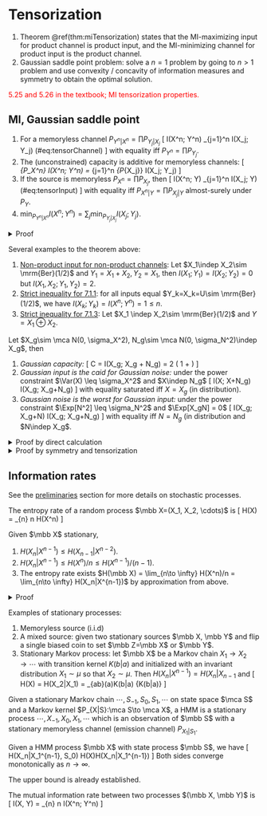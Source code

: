 # Tensorization 

1. Theorem \@ref(thm:miTensorization) 
    states that the MI-maximizing input for product channel 
    is product input, and the MI-minimizing channel 
    for product input is the product channel.
2. Gaussian saddle point problem: solve a $n=1$ problem by going to 
    $n>1$ problem and use convexity / concavity of information measures 
    and symmetry to obtain the optimal solution. 

<span style="color:red">
5.25 and 5.26 in the textbook; 
MI tensorization properties. 
</span>

## MI, Gaussian saddle point {-}

:::{.theorem #miTensorization name="MI behavior"}

1. For a memoryless channel $P_{Y^n|X^n} = \prod P_{Y_j|X_j}$ 
\[ 
    I(X^n; Y^n) \leq \sum_{j=1}^n I(X_j; Y_j) 
    (\#eq:tensorChannel)
\] 
    with equality iff $P_{Y^n} = \prod P_{Y_j}$. 
2. The (unconstrained) capacity is additive for memoryless channels: 
\[ 
    \max_{P_X^n} I(X^n; Y^n) = \sum_{j=1}^n \max_{P_{X_j}} I(X_j; Y_j)
\] 
3. If the source is memoryless $P_{X^n} = \prod P_{X_j}$, then 
\[ 
    I(X^n; Y) \geq \sum_{j=1}^n I(X_j; Y) 
    (\#eq:tensorInput)
\] 
with equality iff $P_{X^n|Y} = \prod P_{X_j|Y}$ almost-surely 
under $P_Y$. 
4. $\min_{P_{Y^n|X^n}} I(X^n; Y^n) = \sum_j 
    \min_{P_{Y_j|X_j}} I(X_j; Y_j)$. 
:::
<details>
<summary>Proof</summary>
For (1), recall definition \@ref(def:mutInfDef) for MI: 
\begin{align}
    I(X^n; Y^n) 
    &= D(P_{X^nY^n} \| P_{X^n} P_{Y^n}) 
    = D\left(\prod P_{Y_j|X_j}\| P_{Y^n} | P_{X^n}\right) \\ 
    \sum_j I(X_j; Y_j) 
    &= \sum_j D(P_{Y_j|X_j} \| P_{Y_j} | P_{X_j}) 
    = D\left(\prod P_{Y_j|X_j} \| \prod P_{Y_j} 
    | \prod P_{X_j}\right)
\end{align}
It remains to show that the following difference is positive 
\begin{align}
    D(P_{Y^n|X^n} \| P_{Y^n} | P_{X^n}) 
    - D(P_{Y^n | X^n} \| \prod P_{Y_j} | \prod P_{X_j})
\end{align}
(1) naturally implies (2). To show (3), 
\begin{align}
    I(X^n; Y) 
    &= D(P_{X^n|Y} \| P_{X^n} | P_Y)
\end{align}
</details>

Several examples to the theorem above: 

1. <u>Non-product input for non-product channels</u>: 
    Let $X_1\indep X_2\sim \mrm{Ber}(1/2)$ and $Y_1=X_1+X_2, Y_2=X_1$, 
    then $I(X_1; Y_1)=I(X_2; Y_2)=0$ but $I(X_1, X_2; Y_1, Y_2)=2$.
2. <u>Strict inequality for 7.1.1</u>: 
    for all inputs equal $Y_k=X_k=U\sim \mrm{Ber}(1/2)$, 
    we have $I(X_k; Y_k)=I(X^n; Y^n)=1\leq n$.
3. <u>Strict inequality for 7.1.3</u>: 
    Let $X_1 \indep X_2\sim \mrm{Ber}(1/2)$ and $Y=X_1\oplus X_2$.

:::{.theorem name="extremality of Gaussian channels"}
Let $X_g\sim \mca N(0, \sigma_X^2), 
N_g\sim \mca N(0, \sigma_N^2)\indep X_g$, then 

1. _Gaussian capacity:_ 
\[ 
    C = I(X_g; X_g + N_g) = \df 1 2 \log \left(
        1 + \df{\sigma_X^2}{\sigma_N^2}
    \right)
\] 
2. _Gaussian input is the caid for Gaussian noise:_ under 
    the power constraint $\Var(X) \leq \sigma_X^2$ and $X\indep N_g$ 
\[ 
    I(X; X+N_g) \leq I(X_g; X_g+N_g) 
\] 
with equality saturated iff $X=X_g$ (in distribution). 
3. _Gaussian noise is the worst for Gaussian input:_ under 
    the power constraint $\Exp[N^2] \leq \sigma_N^2$ and $\Exp[X_gN] = 0$ 
\[ 
    I(X_g; X_g+N) \geq I(X_g; X_g+N_g) 
\] 
with equality iff $N=N_g$ (in distribution and $N\indep X_g$. 
:::

<details>
<summary>Proof by direct calculation</summary>
Define $Y_g=X_g+N_g$ and the conditional divergence 
\begin{align}
    f(x) &= D(P_{Y_g|X_g=x} \| P_{Y_g}) 
    = D(\mca N(x, \sigma_N^2) \| \mca N(0, \sigma_X^2 + \sigma_N^2)) \\ 
    &= \df 1 2 \log \left(1 + \df{\sigma_X^2}{\sigma_N^2}\right) 
    + \df{\log e}{2} \df{x^2 - \sigma_X^2}{\sigma_X^2 + \sigma_N^2}
\end{align}

1. By definition \@ref(def:mutInfDef) of mutual information, 
    $I(X_g; X_g+N_g) = \Exp[f(X_g)] = C$. 
2. By center of gravity formula \@ref(cor:centerOfGravityMI), 
\[ 
    I(X; X+N_g) \leq D(P_{Y|X} \| P_{Y_g} |P_X) \leq C 
\] 
    By the uniqueness of caod \@ref(cor:caodUniqueness), 
    we have $P_Y=P_{Y_g}\implies X\sim \mca N(0, \sigma_X^2)$. 
3. Let $P_{Y|X_g}$ denote the kernel $Y=X_g+N$, apply theorem 
    \@ref(thm:miLowerBound), Baye's formula 
\begin{align}
    I(X_g; Y=X_g+N) 
    &\geq \Exp \log \df{dP_{X_g|Y_g}(X_g|Y)}{dP_{X_g}(X_g)} 
    = \Exp \log \df{dP_{Y_g|X_g}(Y|X_g)}{dP_{Y_g}(Y)} \\ 
    &= C + \df {\log e}{2} \Exp \left[
        \df{Y^2}{\sigma_X^2 + \sigma_N^2} 
        - \df{N^2}{\sigma_N^2}
    \right]
\end{align}
The first inequality is saturated when $P_{X_g|Y_g} = P_{Y|X_g}$; 
the second term implies that $X_g$ must be conditionally Gaussian. 
This is enough to imply that $Y$ is Gaussian. 
</details>

<details>
<summary>Proof by symmetry and tensorization</summary>
Proof of (1), (2): suppose we wish to solve, for $Z^n\sim \mca N(0, I_n)$, 
the following equation. Apply equation \@ref(eq:tensorChannel) to obtain 
\[ 
    \max_{\Exp[\sum X_k^2]\leq n \sigma_X^2} I(X^n; X^n+Z^n) 
    = \max_{\Exp[\sum X_k^2]\leq n \sigma_X^2} \sum_{k=1}^n I(X_k; X_k+Z_k)
\] 
Next apply an averaging argument: 
given a distribution $P_{X^n}$, the average of its marginals 
$\bar P_X = \frac 1 n \sum P_{X_k}$ 
will also satisfy the constraint and 
yield larger mutual information by the concavity 
of $I(P_X, P_{Y|X})$ in $P_X$ (theorem \@ref(thm:MIextremality)). 
Thus 
\[ 
    \max_{\Exp[\sum X_k^2]\leq n \sigma_X^2} I(X^n; X^n+Z^n) 
    = n \max_{\Exp[X^2] \leq \sigma_X^2} I(X; X+Z)
\] 
Next, for any orthogonal transformation $U\in O(n)$, we have 
\[ 
    I(P_{X^n}, P_{Y^n|X^n}) = I(P_{UX^n}, P_{UY^n|UX^n}) 
    = I(P_{UX^n}, P_{Y^n|X^n})
\] 
Averaging over all orthogonal rotations $U$ can only 
make the mutual information larger, and the optimal input distribution 
can be chosen to be invariant under orthogonal transformations. 
The only product distribution satisfying power constraints and 
rotational symmetry is the isotropic Gaussian, so 
$P_{Y^n} = \mca N(0, 1+\sigma_X^2)^{\otimes n}$. 
This also determines $P_{X^*}$ uniquely. 

Proof of (3): apply equation \@ref(eq:tensorInput) and use 
    the convexity of $P_{Y|X}\mapsto I(P_X; P_{Y|X})$ 
    to argue that the channel additive noise $N$ must 
    be additive and rotationally symmetric. 
</details>

## Information rates {-}

See the [preliminaries](#stochasticProcessPrelim) 
section for more details on stochastic processes. 

:::{.definition #entropyRate name="entropy rate"}
The entropy rate of a
 random process $\mbb X=(X_1, X_2, \cdots)$ is 
 \[ 
    H(\mbb X) = \lim_{n\to \infty} \df 1 n H(X^n)
 \] 
:::

:::{.theorem name="properties of stationary processes"} 
Given $\mbb X$ stationary, 

1. $H(X_n|X^{n-1}) \leq H(X_{n-1}|X^{n-2})$. 
2. $H(X_n|X^{n-1}) \leq H(X^n)/n \leq H(X^{n-1})/(n-1)$.
3. The entropy rate exists 
    $H(\mbb X) = \lim_{n\to \infty} H(X^n)/n 
    = \lim_{n\to \infty} H(X_n|X^{n-1})$
    by approximation from above. 
:::
<details>
<summary>Proof</summary>
For (1), by conditioning and stationarity 
\[ 
    H(X_n|X^{n-1}) \leq H(X_n|X_2^{n-1}) = H(X_{n-1}, X^{n-2})
\] 
For (2), use the chain rule 
\begin{align}
    \df 1 n H(X^n) 
    &= \df 1 n \sum H(X_j|X^{j-1}) \geq H(X_n|X^{n-1}) \\ 
    H(X^n) 
    &= H(X^{n-1}) + H(X_n|X^{n-1}) \leq H(X^{n-1}) + \df 1 n H(X^n) 
\end{align}
For (3), use the right inequality in (2) to argue that 
$H(X^n)/n$ is a decreasing sequence lower-bounded by $0$, 
so the limit $H(\mbb X)$ exists. 
By the chain rule, the second sequence is the Cesaro's mean 
by $H(X^n)/n = \sum H(X_j|X^{j-1})/n$. 
</details>

Examples of stationary processes:

1. Memoryless source (i.i.d)
2. A mixed source: given two stationary sources 
    $\mbb X, \mbb Y$ and flip a single biased coin to set 
    $\mbb Z=\mbb X$ or $\mbb Y$. 
3. Stationary Markov process: let $\mbb X$ be a Markov 
    chain $X_1\to X_2\to \cdots$ with transition 
    kernel $K(b|a)$ and initialized with an invariant 
    distribution $X_1\sim \mu$ so that $X_2\sim \mu$. 
    Then $H(X_n|X^{n-1}) = H(X_n|X_{n-1}$ and 
    \[ 
        H(\mbb X) = H(X_2|X_1) 
        = \sum_{ab}\mu(a)K(b|a) \log \df 1 {K(b|a)}
    \] 

:::{.definition name="Hidden Markov Model (HMM)"}
Given a stationary Markov chain $\cdots, S_{-1}, S_0, S_1, \cdots$ 
on state space $\mca S$ and a Markov kernel $P_{X|S}:\mca S\to \mca X$, 
a HMM is a stationary process $\cdots, X_{-1}, X_0, X_1, \cdots$ 
which is an observation of $\mbb S$ with a stationary 
memoryless channel (emission channel) $P_{X_1|S_1}$. 
:::

:::{.proposition name="entropy rate of HMM"}
Given a HMM process $\mbb X$ with state process $\mbb S$, we have 
\[ 
    H(X_n|X_1^{n-1}, S_0) \leq H(\mbb X)\leq H(X_n|X_1^{n-1})
\] 
Both sides converge monotonically as $n\to \infty$. 
:::
The upper bound is already established. 

:::{.definition #miRate name="mutual information rate"}
The mutual information rate between two processes 
$(\mbb X, \mbb Y)$ is 
\[ 
    I(\mbb X, \mbb Y) = \lim_{n\to \infty} \df 1 n I(X^n; Y^n)
\] 
:::